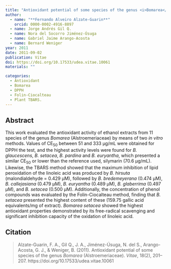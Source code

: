 ```yaml
---
title: "Antioxidant potential of some species of the genus <i>Bomarea</i> (Alstroemeriaceae)"
author:
  - name: "**Fernando Alveiro Alzate-Guarin**"
    orcid: 0000-0002-4916-8897
  - name: Jorge Andrés Gil Q.
  - name: Nora del Socorro Jiménez-Úsuga
  - name: Gabriel Jaime Arango-Acosta
  - name: Bernard Weniger
year: 2011
date: 2011-09-02
publication: Vitae
doi: https://doi.org/10.17533/udea.vitae.10061
materials: ""

categories:
  - Antioxidant
  - Bomarea
  - DPPH
  - Folin-Ciocalteau
  - Plant TBARS.
---
```


## Abstract

This work evaluated the antioxidant activity of ethanol extracts from 11 species of the genus *Bomarea* (Alstroemeriaceae) by means of two *in vitro* methods. Values of CE~50~ between 51 and 333 μg/mL were obtained for DPPH the test, and the highest activity levels were found for *B. glaucescens*, *B. setacea*, *B. pardina* and *B. euryantha*, which presented a similar CE~50~ or lower than the reference used, silymarin (70.6 μg/mL). Likewise, the TBARS method showed that the maximum inhibition of lipid peroxidation of the linoleic acid was produced by *B. hirsuta* (malondialdehyde = 0.429 μM), followed by *B. bredemeyerana* (0.474 μM), *B. callejasiana* (0.479 μM), *B. euryantha* (0.489 μM), *B. glaberrima* (0.497 μM), and *B. setacea* (0.500 μM). Additionally, the concentration of phenol compounds was evaluated by the Folin-Ciocalteau method, finding that *B. setacea* presented the highest content of these (159.75 gallic acid equivalents/mg of extract). *Bomarea setacea* showed the highest antioxidant properties demonstrated by its free-radical scavenging and significant inhibition capacity of the oxidation of linoleic acid.

## Citation

> Alzate-Guarin, F. A., Gil Q., J. A., Jiménez-Úsuga, N. del S., Arango-Acosta, G. J., & Weniger, B. (2011). Antioxidant potential of some species of the genus *Bomarea* (Alstroemeriaceae). *Vitae*, 18(2), 201--207. https://doi.org/10.17533/udea.vitae.10061